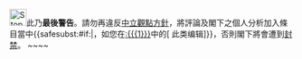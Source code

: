 [[File:Stop hand nuvola.svg|30px|alt=|link=]]此乃'''最後警告'''。請勿再違反[[Wikipedia:中立的觀點|中立觀點方針]]，將評論及閣下之個人分析加入條目當中{{<includeonly>safesubst:</includeonly>#if:{{{1|}}}|，如您在[[:{{{1}}}]]中的<span class="plainlinks">[{{{2}}} 此类编辑]</span>}}，否則閣下將會遭到[[Wikipedia:封禁方針|封禁]]。 <!-- Template:Huggle/warn-npov-4 --><!-- Template:Uw-npov4 --> ~~<noinclude></noinclude>~~